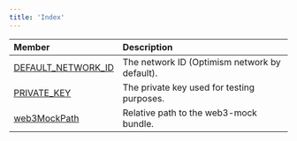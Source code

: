 ```yaml
---
title: 'Index'
---
```


| Member | Description |
| :------ | :------ |
| [DEFAULT\_NETWORK\_ID](./DEFAULT_NETWORK_ID) | The network ID (Optimism network by default). |
| [PRIVATE\_KEY](./PRIVATE_KEY) | The private key used for testing purposes. |
| [web3MockPath](./web3MockPath) | Relative path to the web3-mock bundle. |
